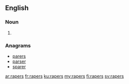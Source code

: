 ==English==

===Noun===
{{head|en|noun plural form}}

# {{plural of|raper|lang=en}}

===Anagrams===
* [[parers#English|parers]]
* [[parser#English|parser]]
* [[sparer#English|sparer]]

[[ar:rapers]]
[[fr:rapers]]
[[ku:rapers]]
[[my:rapers]]
[[fi:rapers]]
[[sv:rapers]]